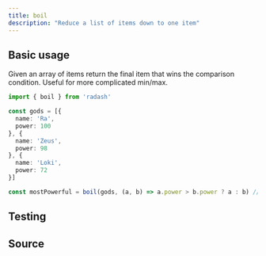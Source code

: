 ```yaml
---
title: boil
description: "Reduce a list of items down to one item"
---
```



## Basic usage

Given an array of items return the final item that wins the comparison condition. Useful for more complicated min/max.

```ts
import { boil } from 'radash'

const gods = [{
  name: 'Ra',
  power: 100
}, {
  name: 'Zeus',
  power: 98
}, {
  name: 'Loki',
  power: 72
}]

const mostPowerful = boil(gods, (a, b) => a.power > b.power ? a : b) // => { name: 'Ra', power: 100 }
```

## Testing

<TestingLinkAndPreview module="array" func="boil" />

## Source

<SourceLinkAndPreview module="array" func="boil" />